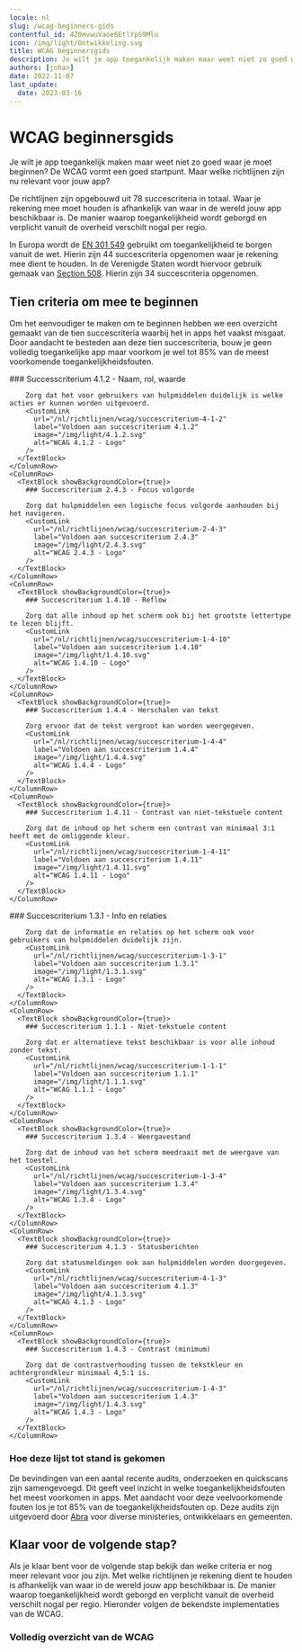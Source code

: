 ```yaml
---
locale: nl
slug: /wcag-beginners-gids
contentful_id: 4Z0mvwuVaoe6EtlYpS9Mlu
icon: /img/light/Ontwikkeling.svg
title: WCAG beginnersgids
description: Je wilt je app toegankelijk maken maar weet niet zo goed waar je moet beginnen? De WCAG vormt een goed startpunt. Maar welke richtlijnen zijn nu relevant voor jouw app? Dit is een overzicht van de tien succescriteria waarbij het in apps het vaakst misgaat.
authors: [johan]
date: 2022-11-07
last_update:
  date: 2023-03-16
---
```


# WCAG beginnersgids

Je wilt je app toegankelijk maken maar weet niet zo goed waar je moet beginnen? De WCAG vormt een goed startpunt. Maar welke richtlijnen zijn nu relevant voor jouw app?

De richtlijnen zijn opgebouwd uit 78 succescriteria in totaal. Waar je rekening mee moet houden is afhankelijk van waar in de wereld jouw app beschikbaar is. De manier waarop toegankelijkheid wordt geborgd en verplicht vanuit de overheid verschilt nogal per regio.

In Europa wordt de [EN 301 549](/nl/richtlijnen/en-301-549) gebruikt om toegankelijkheid te borgen vanuit de wet. Hierin zijn 44 succescriteria opgenomen waar je rekening mee dient te houden. In de Verenigde Staten wordt hiervoor gebruik gemaak van [Section 508](/nl/richtlijnen/section-508). Hierin zijn 34 succescriteria opgenomen.

## Tien criteria om mee te beginnen

Om het eenvoudiger te maken om te beginnen hebben we een overzicht gemaakt van de tien succescriteria waarbij het in apps het vaakst misgaat.  Door aandacht te besteden aan deze tien succescriteria, bouw je geen volledig toegankelijke app maar voorkom je wel tot 85% van de meest voorkomende toegankelijkheidsfouten.

<TwoColumnBlock>
  <LeftColumn>
    <ColumnRow>
      <TextBlock showBackgroundColor={true}>
        ### Successcriterium 4.1.2 - Naam, rol, waarde
        
        Zorg dat het voor gebruikers van hulpmiddelen duidelijk is welke acties er kunnen worden uitgevoerd.
        <CustomLink
          url="/nl/richtlijnen/wcag/succescriterium-4-1-2"
          label="Voldoen aan succescriterium 4.1.2"
          image="/img/light/4.1.2.svg"
          alt="WCAG 4.1.2 - Logo"
        />
      </TextBlock>
    </ColumnRow>
    <ColumnRow>
      <TextBlock showBackgroundColor={true}>
        ### Succescriterium 2.4.3 - Focus volgorde
        
        Zorg dat hulpmiddelen een logische focus volgorde aanhouden bij het navigeren.
        <CustomLink
          url="/nl/richtlijnen/wcag/succescriterium-2-4-3"
          label="Voldoen aan succescriterium 2.4.3"
          image="/img/light/2.4.3.svg"
          alt="WCAG 2.4.3 - Logo"
        />
      </TextBlock>
    </ColumnRow>
    <ColumnRow>
      <TextBlock showBackgroundColor={true}>
        ### Succescriterium 1.4.10 - Reflow
        
        Zorg dat alle inhoud op het scherm ook bij het grootste lettertype te lezen blijft.
        <CustomLink
          url="/nl/richtlijnen/wcag/succescriterium-1-4-10"
          label="Voldoen aan succescriterium 1.4.10"
          image="/img/light/1.4.10.svg"
          alt="WCAG 1.4.10 - Logo"
        />
      </TextBlock>
    </ColumnRow>
    <ColumnRow>
      <TextBlock showBackgroundColor={true}>
        ### Succescriterium 1.4.4 - Herschalen van tekst
        
        Zorg ervoor dat de tekst vergroot kan worden weergegeven.
        <CustomLink
          url="/nl/richtlijnen/wcag/succescriterium-1-4-4"
          label="Voldoen aan succescriterium 1.4.4"
          image="/img/light/1.4.4.svg"
          alt="WCAG 1.4.4 - Logo"
        />
      </TextBlock>
    </ColumnRow>
    <ColumnRow>
      <TextBlock showBackgroundColor={true}>
        ### Succescriterium 1.4.11 - Contrast van niet-tekstuele content
        
        Zorg dat de inhoud op het scherm een contrast van minimaal 3:1 heeft met de omliggende kleur.
        <CustomLink
          url="/nl/richtlijnen/wcag/succescriterium-1-4-11"
          label="Voldoen aan succescriterium 1.4.11"
          image="/img/light/1.4.11.svg"
          alt="WCAG 1.4.11 - Logo"
        />
      </TextBlock>
    </ColumnRow>
  </LeftColumn>
  <RightColumn>
    <ColumnRow>
      <TextBlock showBackgroundColor={true}>
        ### Succescriterium 1.3.1 - Info en relaties
        
        Zorg dat de informatie en relaties op het scherm ook voor gebruikers van hulpmiddelen duidelijk zijn.
        <CustomLink
          url="/nl/richtlijnen/wcag/succescriterium-1-3-1"
          label="Voldoen aan succescriterium 1.3.1"
          image="/img/light/1.3.1.svg"
          alt="WCAG 1.3.1 - Logo"
        />
      </TextBlock>
    </ColumnRow>
    <ColumnRow>
      <TextBlock showBackgroundColor={true}>
        ### Succescriterium 1.1.1 - Niet-tekstuele content
        
        Zorg dat er alternatieve tekst beschikbaar is voor alle inhoud zonder tekst.
        <CustomLink
          url="/nl/richtlijnen/wcag/succescriterium-1-1-1"
          label="Voldoen aan succescriterium 1.1.1"
          image="/img/light/1.1.1.svg"
          alt="WCAG 1.1.1 - Logo"
        />
      </TextBlock>
    </ColumnRow>
    <ColumnRow>
      <TextBlock showBackgroundColor={true}>
        ### Succescriterium 1.3.4 - Weergavestand
        
        Zorg dat de inhoud van het scherm meedraait met de weergave van het toestel.
        <CustomLink
          url="/nl/richtlijnen/wcag/succescriterium-1-3-4"
          label="Voldoen aan succescriterium 1.3.4"
          image="/img/light/1.3.4.svg"
          alt="WCAG 1.3.4 - Logo"
        />
      </TextBlock>
    </ColumnRow>
    <ColumnRow>
      <TextBlock showBackgroundColor={true}>
        ### Succescriterium 4.1.3 - Statusberichten
        
        Zorg dat statusmeldingen ook aan hulpmiddelen worden doorgegeven.
        <CustomLink
          url="/nl/richtlijnen/wcag/succescriterium-4-1-3"
          label="Voldoen aan succescriterium 4.1.3"
          image="/img/light/4.1.3.svg"
          alt="WCAG 4.1.3 - Logo"
        />
      </TextBlock>
    </ColumnRow>
    <ColumnRow>
      <TextBlock showBackgroundColor={true}>
        ### Succescriterium 1.4.3 - Contrast (minimum)
        
        Zorg dat de contrastverhouding tussen de tekstkleur en achtergrondkleur minimaal 4,5:1 is.
        <CustomLink
          url="/nl/richtlijnen/wcag/succescriterium-1-4-3"
          label="Voldoen aan succescriterium 1.4.3"
          image="/img/light/1.4.3.svg"
          alt="WCAG 1.4.3 - Logo"
        />
      </TextBlock>
    </ColumnRow>
  </RightColumn>
</TwoColumnBlock>

### Hoe deze lijst tot stand is gekomen

De bevindingen van een aantal recente audits, onderzoeken en quickscans zijn samengevoegd. Dit geeft veel inzicht in welke toegankelijkheidsfouten het meest voorkomen in apps. Met aandacht voor deze veelvoorkomende fouten los je tot 85% van de toegankelijkheidsfouten op. Deze audits zijn uitgevoerd door [Abra](/nl/partners/abra) voor diverse ministeries, ontwikkelaars en gemeenten.

## Klaar voor de volgende stap?

Als je klaar bent voor de volgende stap bekijk dan welke criteria er nog meer relevant voor jou zijn. Met welke richtlijnen je rekening dient te houden is afhankelijk van waar in de wereld jouw app beschikbaar is. De manier waarop toegankelijkheid wordt geborgd en verplicht vanuit de overheid verschilt nogal per regio. Hieronder volgen de bekendste implementaties van de WCAG.

<LinkList title="List of international standards" isHighlighted={true}>
  <LinkListItem
    url="/nl/richtlijnen/en-301-549"
    title="EN 301 549 overzicht"
    label="EN 301 549"
    description="EN 301 549 is de Europese norm die eisen beschrijft waaraan apps moeten voldoen om toegankelijk te zijn."
    image="/img/light/eu-flag.svg"
    alt="De vlag van de Europese Unie"
  />
  <LinkListItem
    url="/nl/richtlijnen/section-508"
    title="Section 508 overzicht"
    label="Section 508"
    description="Sectie 508 vereist dat federale agentschappen van de Verenigde Staten hun apps voor iedereen toegankelijk maken."
    image="/img/light/us-flag.svg"
    alt="De vlag van de Verenigde Staten van Amerika"
  />
</LinkList>

### Volledig overzicht van de WCAG

<LinkList title="List of guidelines" isHighlighted={true}>
  <LinkListItem
    url="/nl/richtlijnen/wcag"
    title="WCAG overzicht"
    label="Web Content Accessibility Guidelines (WCAG)"
    description="De Web Content Accessibility Guidelines (WCAG) bevatten een groot aantal aanbevelingen om apps toegankelijker te maken. "
    image="/img/light/w3c.svg"
    alt="W3C logo (light)"
  />
  <LinkListItem
    url="/nl/richtlijnen/appt-em"
    title="Appt Evaluatiemethode (Appt-EM)"
    label="Appt Evaluatiemethode (Appt-EM)"
    description="De Appt Evaluatiemethode (Appt-EM) kan gebruikt worden om de toegankelijkheid van apps op een uniforme en reproduceerbare manier vast te stellen."
    image="/img/light/Diensten.svg"
    alt="Diensten"
  />
</LinkList>
